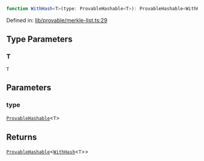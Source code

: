 ```ts
function WithHash<T>(type: ProvableHashable<T>): ProvableHashable<WithHash<T>>;
```

Defined in: [lib/provable/merkle-list.ts:29](https://github.com/o1-labs/o1js/blob/fca908c243ee8e908efacaf73a882d48759e675a/src/lib/provable/merkle-list.ts#L29)

## Type Parameters

### T

`T`

## Parameters

### type

[`ProvableHashable`](../type-aliases/ProvableHashable.mdx)\<`T`\>

## Returns

[`ProvableHashable`](../type-aliases/ProvableHashable.mdx)\<[`WithHash`](../type-aliases/WithHash.mdx)\<`T`\>\>
